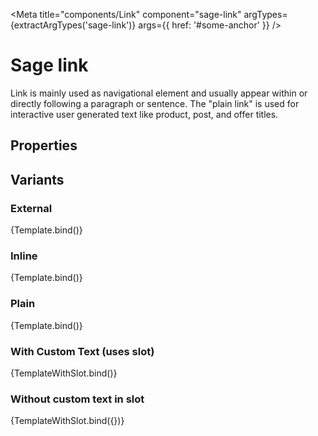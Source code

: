 

<Meta title="components/Link" component="sage-link" argTypes={extractArgTypes('sage-link')} args={{ href: '#some-anchor' }} />


# Sage link

<p>
  Link is mainly used as navigational element and usually appear within or directly following a paragraph or sentence. The "plain link" is used for interactive user generated text
  like product, post, and offer titles.
</p>

## Properties

<ArgsTable of="sage-link" />

## Variants

### External

<Canvas>
  <Story name="External" args={{ external: true }}>
    {Template.bind()}
  </Story>
</Canvas>

### Inline

<Canvas>
  <Story name="Inline" args={{ href: 'https://www.google.com' }}>
    {Template.bind()}
  </Story>
</Canvas>

### Plain

<Canvas>
  <Story name="Plain" args={{ variant: 'plain' }}>
    {Template.bind()}
  </Story>
</Canvas>

### With Custom Text (uses slot)

<Canvas>
  <Story name="WithCustomText" args={{ slot: 'Overrides default use of href' }}>
    {TemplateWithSlot.bind()}
  </Story>
</Canvas>

### Without custom text in slot

<Canvas>
  <Story name="WithNoSlot">{TemplateWithSlot.bind({})}</Story>
</Canvas>
